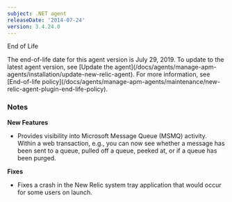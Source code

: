 ```yaml
---
subject: .NET agent
releaseDate: '2014-07-24'
version: 3.4.24.0
---
```


End of Life

<Callout variant="important">
  The end-of-life date for this agent version is July 29, 2019. To update to the latest agent version, see [Update the agent](/docs/agents/manage-apm-agents/installation/update-new-relic-agent). For more information, see [End-of-life policy](/docs/agents/manage-apm-agents/maintenance/new-relic-agent-plugin-end-life-policy).
</Callout>

### Notes

**New Features**

* Provides visibility into Microsoft Message Queue (MSMQ) activity. Within a web transaction, e.g., you can now see whether a message has been sent to a queue, pulled off a queue, peeked at, or if a queue has been purged.

**Fixes**

* Fixes a crash in the New Relic system tray application that would occur for some users on launch.
